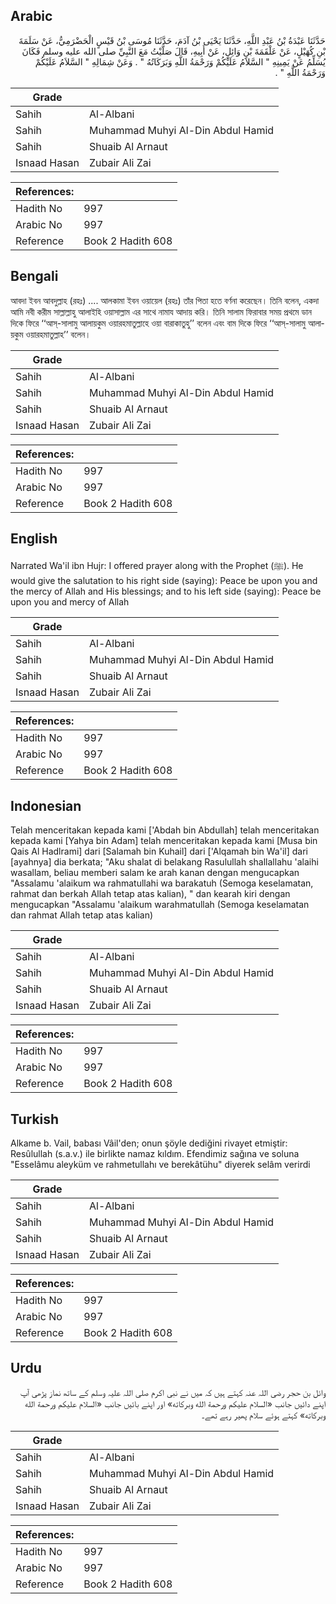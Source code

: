 ## Arabic


<div dir="rtl" lang="ar" style={{fontSize:'larger',backgroundColor:'#f8f9fa',padding:20}}>
حَدَّثَنَا عَبْدَةُ بْنُ عَبْدِ اللَّهِ، حَدَّثَنَا يَحْيَى بْنُ آدَمَ، حَدَّثَنَا مُوسَى بْنُ قَيْسٍ الْحَضْرَمِيُّ، عَنْ سَلَمَةَ بْنِ كُهَيْلٍ، عَنْ عَلْقَمَةَ بْنِ وَائِلٍ، عَنْ أَبِيهِ، قَالَ صَلَّيْتُ مَعَ النَّبِيِّ صلى الله عليه وسلم فَكَانَ يُسَلِّمُ عَنْ يَمِينِهِ ‏"‏ السَّلاَمُ عَلَيْكُمْ وَرَحْمَةُ اللَّهِ وَبَرَكَاتُهُ ‏"‏ ‏.‏ وَعَنْ شِمَالِهِ ‏"‏ السَّلاَمُ عَلَيْكُمْ وَرَحْمَةُ اللَّهِ ‏"‏ ‏.‏
</div>
<div style={{backgroundColor:'#f8f9fa',padding:20, marginBottom: 10}}><table> <thead> <tr> <th>Grade</th> <th></th> </tr> </thead> <tbody> <tr><td>Sahih</td><td>Al-Albani</td></tr><tr><td>Sahih</td><td>Muhammad Muhyi Al-Din Abdul Hamid</td></tr><tr><td>Sahih</td><td>Shuaib Al Arnaut</td></tr><tr><td>Isnaad Hasan</td><td>Zubair Ali Zai</td></tr></tbody></table><table> <thead> <tr> <th>References:</th> <th></th> </tr> </thead> <tbody><tr><td>Hadith No</td><td>997</td></tr><tr><td>Arabic No</td><td>997</td></tr><tr><td>Reference</td><td>Book 2 Hadith 608</td></tr></tbody></table></div>

## Bengali


<div dir="ltr" lang="bn" style={{fontSize:'larger',backgroundColor:'#f8f9fa',padding:20}}>
আবদা ইবন আবদুল্লাহ (রহঃ) .... আলকামা ইবন ওয়ায়েল (রহঃ) তাঁর পিতা হতে বর্ণনা করেছেন। তিনি বলেন, একদা আমি নবী করীম সাল্লাল্লাহু আলাইহি ওয়াসাল্লাম এর সাথে নামায আদায় করি। তিনি সালাম ফিরাবার সময় প্রথমে ডান দিকে ফিরে ‘‘আস্-সালামু আলায়কুম ওয়ারহমাতুল্লাহে ওয়া বারাকাতুহু’’ বলেন এবং বাম দিকে ফিরে ‘‘আস্-সালামু আলায়কুম ওয়ারহমাতুল্লাহ’’ বলেন।
</div>
<div style={{backgroundColor:'#f8f9fa',padding:20, marginBottom: 10}}><table> <thead> <tr> <th>Grade</th> <th></th> </tr> </thead> <tbody> <tr><td>Sahih</td><td>Al-Albani</td></tr><tr><td>Sahih</td><td>Muhammad Muhyi Al-Din Abdul Hamid</td></tr><tr><td>Sahih</td><td>Shuaib Al Arnaut</td></tr><tr><td>Isnaad Hasan</td><td>Zubair Ali Zai</td></tr></tbody></table><table> <thead> <tr> <th>References:</th> <th></th> </tr> </thead> <tbody><tr><td>Hadith No</td><td>997</td></tr><tr><td>Arabic No</td><td>997</td></tr><tr><td>Reference</td><td>Book 2 Hadith 608</td></tr></tbody></table></div>

## English


<div dir="ltr" lang="en" style={{fontSize:'larger',backgroundColor:'#f8f9fa',padding:20}}>
Narrated Wa'il ibn Hujr: I offered prayer along with the Prophet (ﷺ). He would give the salutation to his right side (saying): Peace be upon you and the mercy of Allah and His blessings; and to his left side (saying): Peace be upon you and mercy of Allah
</div>
<div style={{backgroundColor:'#f8f9fa',padding:20, marginBottom: 10}}><table> <thead> <tr> <th>Grade</th> <th></th> </tr> </thead> <tbody> <tr><td>Sahih</td><td>Al-Albani</td></tr><tr><td>Sahih</td><td>Muhammad Muhyi Al-Din Abdul Hamid</td></tr><tr><td>Sahih</td><td>Shuaib Al Arnaut</td></tr><tr><td>Isnaad Hasan</td><td>Zubair Ali Zai</td></tr></tbody></table><table> <thead> <tr> <th>References:</th> <th></th> </tr> </thead> <tbody><tr><td>Hadith No</td><td>997</td></tr><tr><td>Arabic No</td><td>997</td></tr><tr><td>Reference</td><td>Book 2 Hadith 608</td></tr></tbody></table></div>

## Indonesian


<div dir="ltr" lang="id" style={{fontSize:'larger',backgroundColor:'#f8f9fa',padding:20}}>
Telah menceritakan kepada kami ['Abdah bin Abdullah] telah menceritakan kepada kami [Yahya bin Adam] telah menceritakan kepada kami [Musa bin Qais Al Hadlrami] dari [Salamah bin Kuhail] dari ['Alqamah bin Wa'il] dari [ayahnya] dia berkata; "Aku shalat di belakang Rasulullah shallallahu 'alaihi wasallam, beliau memberi salam ke arah kanan dengan mengucapkan "Assalamu 'alaikum wa rahmatullahi wa barakatuh (Semoga keselamatan, rahmat dan berkah Allah tetap atas kalian), " dan kearah kiri dengan mengucapkan "Assalamu 'alaikum warahmatullah (Semoga keselamatan dan rahmat Allah tetap atas kalian)
</div>
<div style={{backgroundColor:'#f8f9fa',padding:20, marginBottom: 10}}><table> <thead> <tr> <th>Grade</th> <th></th> </tr> </thead> <tbody> <tr><td>Sahih</td><td>Al-Albani</td></tr><tr><td>Sahih</td><td>Muhammad Muhyi Al-Din Abdul Hamid</td></tr><tr><td>Sahih</td><td>Shuaib Al Arnaut</td></tr><tr><td>Isnaad Hasan</td><td>Zubair Ali Zai</td></tr></tbody></table><table> <thead> <tr> <th>References:</th> <th></th> </tr> </thead> <tbody><tr><td>Hadith No</td><td>997</td></tr><tr><td>Arabic No</td><td>997</td></tr><tr><td>Reference</td><td>Book 2 Hadith 608</td></tr></tbody></table></div>

## Turkish


<div dir="ltr" lang="tr" style={{fontSize:'larger',backgroundColor:'#f8f9fa',padding:20}}>
Alkame b. Vail, babası Vâil'den; onun şöyle dediğini rivayet etmiştir: Resûlullah (s.a.v.) ile birlikte namaz kıldım. Efendimiz sağına ve soluna "Esselâmu aleyküm ve rahmetullahı ve berekâtühu" diyerek selâm verirdi
</div>
<div style={{backgroundColor:'#f8f9fa',padding:20, marginBottom: 10}}><table> <thead> <tr> <th>Grade</th> <th></th> </tr> </thead> <tbody> <tr><td>Sahih</td><td>Al-Albani</td></tr><tr><td>Sahih</td><td>Muhammad Muhyi Al-Din Abdul Hamid</td></tr><tr><td>Sahih</td><td>Shuaib Al Arnaut</td></tr><tr><td>Isnaad Hasan</td><td>Zubair Ali Zai</td></tr></tbody></table><table> <thead> <tr> <th>References:</th> <th></th> </tr> </thead> <tbody><tr><td>Hadith No</td><td>997</td></tr><tr><td>Arabic No</td><td>997</td></tr><tr><td>Reference</td><td>Book 2 Hadith 608</td></tr></tbody></table></div>

## Urdu


<div dir="rtl" lang="ur" style={{fontSize:'larger',backgroundColor:'#f8f9fa',padding:20}}>
وائل بن حجر رضی اللہ عنہ کہتے ہیں کہ میں نے نبی اکرم صلی اللہ علیہ وسلم کے ساتھ نماز پڑھی آپ اپنے دائیں جانب «السلام عليكم ورحمة الله وبركاته» اور اپنے بائیں جانب «السلام عليكم ورحمة الله وبركاته» کہتے ہوئے سلام پھیر رہے تھے۔
</div>
<div style={{backgroundColor:'#f8f9fa',padding:20, marginBottom: 10}}><table> <thead> <tr> <th>Grade</th> <th></th> </tr> </thead> <tbody> <tr><td>Sahih</td><td>Al-Albani</td></tr><tr><td>Sahih</td><td>Muhammad Muhyi Al-Din Abdul Hamid</td></tr><tr><td>Sahih</td><td>Shuaib Al Arnaut</td></tr><tr><td>Isnaad Hasan</td><td>Zubair Ali Zai</td></tr></tbody></table><table> <thead> <tr> <th>References:</th> <th></th> </tr> </thead> <tbody><tr><td>Hadith No</td><td>997</td></tr><tr><td>Arabic No</td><td>997</td></tr><tr><td>Reference</td><td>Book 2 Hadith 608</td></tr></tbody></table></div>